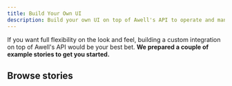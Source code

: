 ```yaml
---
title: Build Your Own UI
description: Build your own UI on top of Awell's API to operate and manage care flows
---
```


If you want full flexibility on the look and feel, building a custom integration on top of Awell's API would be your best bet. **We prepared a couple of example stories to get you started.**

## Browse stories

<StoryBrowser />
